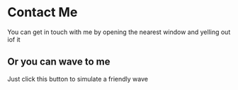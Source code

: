 
# Contact Me

You can get in touch with me by opening the nearest window and yelling out iof it

## Or you can wave to me

Just click this button to simulate a friendly wave


<Wave/>

